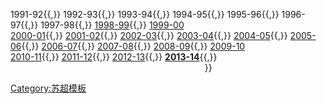 {{Navbox
| name  = 蘇格蘭足球超級聯賽賽季
| title = [[蘇格蘭足球超級聯賽|蘇格蘭超級聯賽球季]]
| list1 = <span style="visibility:hidden;color: transparent">1990-91{{,}} 1991-92{{,}} 1992-93{{,}} 1993-94{{,}} 1994-95{{,}} 1995-96{{,}} 1996-97{{,}} 1997-98{{,}} </span>[[1998年至1999年蘇格蘭足球超級聯賽|1998-99]]{{,}} [[1999年至2000年蘇格蘭足球超級聯賽|1999-00]]<br />[[2000年至2001年蘇格蘭足球超級聯賽|2000-01]]{{,}} [[2001年至2002年蘇格蘭足球超級聯賽|2001-02]]{{,}} [[2002年至2003年蘇格蘭足球超級聯賽|2002-03]]{{,}} [[2003年至2004年蘇格蘭足球超級聯賽|2003-04]]{{,}} [[2004年至2005年蘇格蘭足球超級聯賽|2004-05]]{{,}} [[2005年至2006年蘇格蘭足球超級聯賽|2005-06]]{{,}} [[2006年至2007年蘇格蘭足球超級聯賽|2006-07]]{{,}} [[2007年至2008年蘇格蘭足球超級聯賽|2007-08]]{{,}} [[2008年至2009年蘇格蘭足球超級聯賽|2008-09]]{{,}} [[2009年至2010年蘇格蘭足球超級聯賽|2009-10]]<br />[[2010年至2011年蘇格蘭足球超級聯賽|2010-11]]{{,}} [[2011年至2012年蘇格蘭足球超級聯賽|2011-12]]{{,}} [[2012年至2013年蘇格蘭足球超級聯賽|2012-13]]{{,}} [[2013年至2014年蘇格蘭足球超級聯賽|'''2013-14''']]{{,}}<span style="visibility:hidden;color: transparent">2014-15{{,}} 2015-16{{,}} 2016-17{{,}} 2017-18{{,}} 2018-19{{,}} 2019-20</span>
}}<noinclude>
[[Category:苏超模板]]
</noinclude>